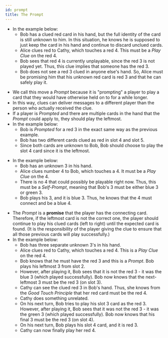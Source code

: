 ```yaml
---
id: prompt
title: The Prompt
---
```



<BeginnersGuideProgress id="prompt" />

- In the example below:
  - Bob has a clued red card in his hand, but the full identity of the card is still unknown to him. In this situation, he knows he is supposed to just keep the card in his hand and continue to discard unclued cards.
  - Alice clues red to Cathy, which touches a red 4. This must be a _Play Clue_ on the red 4.
  - Bob sees that red 4 is currently unplayable, since the red 3 is not played yet. Thus, this clue implies that someone has the red 3.
  - Bob does not see a red 3 clued in anyone else's hand. So, Alice must be promising him that his unknown red card is red 3 and that he can safely play it.

<Prompt1 />

- We call this move a _Prompt_ because it is "prompting" a player to play a card that they would have otherwise held on to for a while longer.
- In this way, clues can deliver messages to a different player than the person who actually received the clue.
- If a player is _Prompted_ and there are multiple cards in the hand that the _Prompt_ could apply to, they should play the leftmost.
- In the example below:
  - Bob is _Prompted_ for a red 3 in the exact same way as the previous example.
  - Bob has two different cards clued as red in slot 4 and slot 5.
  - Since both cards are unknown to Bob, Bob should choose to play the slot 4 card since it is the leftmost.

<Prompt2 />

- In the example below:
  - Bob has an unknown 3 in his hand.
  - Alice clues number 4 to Bob, which touches a 4. It must be a _Play Clue_ on the 4.
  - There is no 4 that could possibly be playable right now. Thus, this must be a _Self-Prompt_, meaning that Bob's 3 must be either blue 3 or green 3.
  - Bob plays his 3, and it is blue 3. Thus, he knows that the 4 must connect and be a blue 4.

<Prompt3 />

- The _Prompt_ is a **promise** that the player has the connecting card. Therefore, if the leftmost card is not the correct one, the player should continue to play his clued cards (left to right) until the expected card is found. (It is the responsibility of the player giving the clue to ensure that all those previous cards will play successfully.)
- In the example below:
  - Bob has three separate unknown 3's in his hand.
  - Alice clues red to Cathy, which touches a red 4. This is a _Play Clue_ on the red 4.
  - Bob knows that he must have the red 3 and this is a _Prompt_. Bob plays his leftmost 3 from slot 2.
  - However, after playing it, Bob sees that it is not the red 3 - it was the blue 3 (which played successfully). Bob now knows that the next-leftmost 3 must be the red 3 (on slot 3).
  - Cathy can see the clued red 3 in Bob's hand. Thus, she knows from the _Good Touch Principle_ that her red card must be the red 4.
  - Cathy does something unrelated.
  - On his next turn, Bob tries to play his slot 3 card as the red 3. However, after playing it, Bob sees that it was not the red 3 - it was the green 3 (which played successfully). Bob now knows that his final 3 must be the red 3 (on slot 4).
  - On his next turn, Bob plays his slot 4 card, and it is red 3.
  - Cathy can now finally play her red 4.

<Prompt4 />
